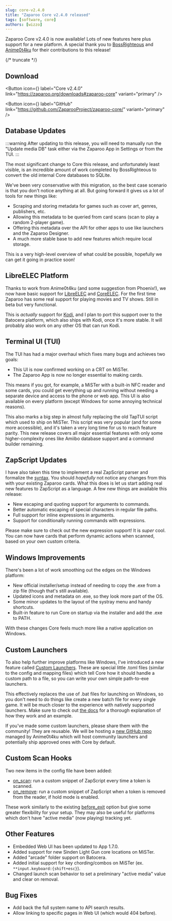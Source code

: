 ```yaml
---
slug: core-v2.4.0
title: "Zaparoo Core v2.4.0 released"
tags: [software, core]
authors: [wizzo]
---
```


Zaparoo Core v2.4.0 is now available! Lots of new features here plus support for a new platform. A special thank you to [BossRighteous](https://github.com/BossRighteous) and [Anime0t4ku](https://github.com/Anime0t4ku) for their contributions to this release!

{/* truncate */}

## Download

<Button
  icon={<FAIcon icon="download" />}
  label="Core v2.4.0"
  link="https://zaparoo.org/downloads#zaparoo-core"
  variant="primary"
/>

<Button
  icon={<FAIcon icon="fa-brands fa-github" />}
  label="GitHub"
  link="https://github.com/ZaparooProject/zaparoo-core/"
  variant="primary"
/>

## Database Updates

:::warning
After updating to this release, you will need to manually run the "Update media DB" task either via the Zaparoo App in Settings or from the TUI.
:::

The most significant change to Core this release, and unfortunately least visible, is an incredible amount of work completed by BossRighteous to convert the old internal Core databases to SQLite.

We've been very conservative with this migration, so the best case scenario is that you don't notice anything at all. But going forward it gives us a lot of tools for new things like:

- Scraping and storing metadata for games such as cover art, genres, publishers, etc.
- Allowing this metadata to be queried from card scans (scan to play a random 2-player game).
- Offering this metadata over the API for other apps to use like launchers and the Zaparoo Designer.
- A much more stable base to add new features which require local storage.

This is a very high-level overview of what could be possible, hopefully we can get it going in practice soon!

## LibreELEC Platform

Thanks to work from Anime0t4ku (and some suggestion from Phoenix!), we now have basic support for [LibreELEC](https://libreelec.tv/) and [CoreELEC](https://coreelec.org/). For the first time Zaparoo has some real support for playing movies and TV shows. Still in beta but very functional.

This is *actually* support for [Kodi](https://kodi.tv/), and I plan to port this support over to the Batocera platform, which also ships with Kodi, once it's more stable. It will probably also work on any other OS that can run Kodi.

## Terminal UI (TUI)

The TUI has had a major overhaul which fixes many bugs and achieves two goals:

- This UI is now confirmed working on a CRT on MiSTer.
- The Zaparoo App is now no longer essential to making cards.

This means if you got, for example, a MiSTer with a built-in NFC reader and some cards, you could get everything up and running without needing a separate device and access to the phone or web app. This UI is also available on every platform (except Windows for some annoying technical reasons).

This also marks a big step in almost fully replacing the old TapTUI script which used to ship on MiSTer. This script was very popular (and for some more accessible), and it's taken a very long time for us to reach feature parity. This new release covers all major essential features with only some higher-complexity ones like Amiibo database support and a command builder remaining.

## ZapScript Updates

I have also taken this time to implement a real ZapScript parser and formalize the [syntax](/docs/zapscript/syntax/). You should *hopefully* not notice any changes from this with your existing Zaparoo cards. What this does is let us start adding real new features to ZapScript as a language. A few new things are available this release:

- New escaping and quoting support for arguments to commands.
- Better automatic escaping of special characters in regular file paths.
- Full support for inline expressions in arguments.
- Support for conditionally running commands with expressions.

Please make sure to check out the new expression support! It is *super* cool. You can now have cards that perform dynamic actions when scanned, based on your own custom criteria.

## Windows Improvements

There's been a lot of work smoothing out the edges on the Windows platform:

- New official installer/setup instead of needing to copy the .exe from a zip file (though that's still available).
- Updated icons and metadata on .exe, so they look more part of the OS.
- Some minor updates to the layout of the systray menu and handy shortcuts.
- Built-in feature to run Core on startup via the installer and add the .exe to PATH.

With these changes Core feels much more like a native application on Windows.

## Custom Launchers

To also help further improve platforms like Windows, I've introduced a new feature called [Custom Launchers](/docs/core/launchers/#custom-launchers). These are special little .toml files (similar to the config and mapping files) which tell Core how it should handle a custom path to a file, so you can write your own simple path-to-exe launchers.

This effectively replaces the use of .bat files for launching on Windows, so you don't need to do things like create a new batch file for every single game. It will be much closer to the experience with natively supported launchers. Make sure to check out [the docs](/docs/core/launchers/#custom-launchers) for a thorough explanation of how they work and an example.

If you've made some custom launchers, please share them with the community! They are reusable. We will be hosting a [new GitHub repo](https://github.com/ZaparooProject/community-launchers) managed by Anime0t4ku which will host community launchers and potentially ship approved ones with Core by default.

## Custom Scan Hooks

Two new items in the config file have been added:

- [on_scan](/docs/core/config/#on_scan): run a custom snippet of ZapScript every time a token is scanned.
- [on_remove](/docs/core/config/#on_remove): run a custom snippet of ZapScript when a token is removed from the reader, if hold mode is enabled.

These work similarly to the existing [before_exit](/docs/core/config/#before_exit) option but give some greater flexibility for your setup. They may also be useful for platforms which don't have "active media" (now playing) tracking yet.

## Other Features

- Embedded Web UI has been updated to App 1.7.0.
- Added support for new Sinden Light Gun core locations on MiSTer.
- Added "arcade" folder support on Batocera.
- Added initial support for key chording/combos on MiSTer (ex. `**input.keyboard:{shift+esc}`).
- Changed launch scan behavior to set a preliminary "active media" value and clear on removal.

## Bug Fixes

- Add back the full system name to API search results.
- Allow linking to specific pages in Web UI (which would 404 before).
